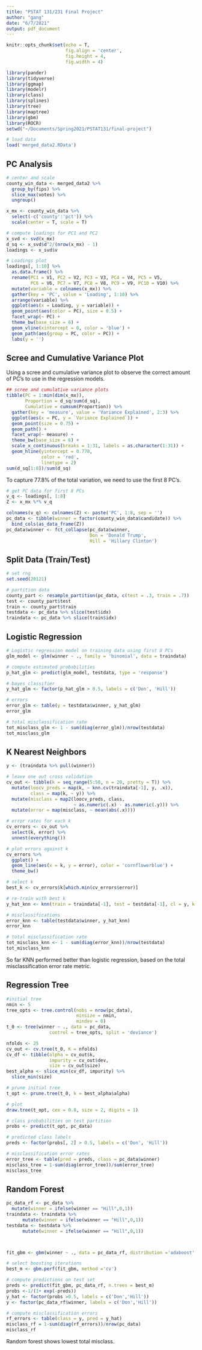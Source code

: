 ```yaml
---
title: "PSTAT 131/231 Final Project"
author: "gang"
date: "6/7/2021"
output: pdf_document
---
```


```r
knitr::opts_chunk$set(echo = T, 
                      fig.align = 'center',
                      fig.height = 4, 
                      fig.width = 4)

library(pander)
library(tidyverse)
library(ggmap)
library(modelr)
library(class)
library(splines)
library(tree)
library(maptree)
library(gbm)
library(ROCR)
setwd("~/Documents/Spring2021/PSTAT131/final-project")
```

```r
# load data
load('merged_data2.RData')
```

## PC Analysis

```r
# center and scale
county_win_data <- merged_data2 %>%
  group_by(fips) %>%
  slice_max(votes) %>%
  ungroup()

x_mx <- county_win_data %>% 
  select(-c('county':'pct')) %>% 
  scale(center = T, scale = T)

# compute loadings for PC1 and PC2
x_svd <- svd(x_mx)
d_sq <- x_svd$d^2/(nrow(x_mx) - 1)
loadings <- x_svd$v

# Loadings plot
loadings[, 1:10] %>%
  as.data.frame() %>%
  rename(PC1 = V1, PC2 = V2, PC3 = V3, PC4 = V4, PC5 = V5, 
         PC6 = V6, PC7 = V7, PC8 = V8, PC9 = V9, PC10 = V10) %>%
  mutate(variable = colnames(x_mx)) %>%
  gather(key = 'PC', value = 'Loading', 1:10) %>%
  arrange(variable) %>%
  ggplot(aes(x = Loading, y = variable)) +
  geom_point(aes(color = PC), size = 0.5) +
  facet_wrap(~ PC) +
  theme_bw(base_size = 6) +
  geom_vline(xintercept = 0, color = 'blue') +
  geom_path(aes(group = PC, color = PC)) +
  labs(y = '')
```


## Scree and Cumulative Variance Plot
Using a scree and cumulative variance plot to observe the correct amount of PC's to use in the regression models.
```r
## scree and cumulative variance plots
tibble(PC = 1:min(dim(x_mx)),
       Proportion = d_sq/sum(d_sq),
       Cumulative = cumsum(Proportion)) %>%
  gather(key = 'measure', value = 'Variance Explained', 2:3) %>%
  ggplot(aes(x = PC, y = `Variance Explained`)) +
  geom_point(size = 0.75) +
  geom_path() +
  facet_wrap(~ measure) +
  theme_bw(base_size = 6) +
  scale_x_continuous(breaks = 1:31, labels = as.character(1:31)) +
  geom_hline(yintercept = 0.778,
             color = 'red',
             linetype = 2)
sum(d_sq[1:8])/sum(d_sq)
```
To capture 77.8% of the total variation, we need to use the first 8 PC's.

```r
# get PC data for first 8 PCs
v_q <- loadings[, 1:8]
Z <- x_mx %*% v_q

colnames(v_q) <- colnames(Z) <- paste('PC', 1:8, sep = '')
pc_data <- tibble(winner = factor(county_win_data$candidate)) %>%
  bind_cols(as_data_frame(Z))
pc_data$winner <- fct_collapse(pc_data$winner,
                               Don = 'Donald Trump',
                               Hill = 'Hillary Clinton')
```

## Split Data (Train/Test)
```r
# set rng
set.seed(20121)

# partition data
county_part <- resample_partition(pc_data, c(test = .3, train = .7))
test <- county_part$test
train <- county_part$train
testdata <- pc_data %>% slice(test$idx)
traindata <- pc_data %>% slice(train$idx)
```

## Logistic Regression
```r
# Logistic regression model on training data using first 8 PCs
glm_model <- glm(winner ~ ., family = 'binomial', data = traindata)

# compute estimated probabilities
p_hat_glm <- predict(glm_model, testdata, type = 'response')

# bayes classifier
y_hat_glm <- factor(p_hat_glm > 0.5, labels = c('Don', 'Hill'))

# errors
error_glm <- table(y = testdata$winner, y_hat_glm)
error_glm

# total misclassification rate
tot_misclass_glm <- 1 - sum(diag(error_glm))/nrow(testdata)
tot_misclass_glm
```


## K Nearest Neighbors
```r
y <- (traindata %>% pull(winner))

# leave one out cross validation
cv_out <- tibble(k = seq_range(5:50, n = 20, pretty = T)) %>%
  mutate(loocv_preds = map(k, ~ knn.cv(traindata[-1], y, .x)),
         class = map(k, ~ y)) %>%
  mutate(misclass = map2(loocv_preds, class, 
                         ~ as.numeric(.x) - as.numeric(.y))) %>%
  mutate(error = map(misclass, ~ mean(abs(.x))))

# error rates for each k
cv_errors <- cv_out %>% 
  select(k, error) %>% 
  unnest(everything()) 

# plot errors against k
cv_errors %>%
  ggplot() +
  geom_line(aes(x = k, y = error), color = 'cornflowerblue') +
  theme_bw()

# select k
best_k <- cv_errors$k[which.min(cv_errors$error)]

# re-train with best k
y_hat_knn <- knn(train = traindata[-1], test = testdata[-1], cl = y, k = best_k)

# misclassifications
error_knn <- table(testdata$winner, y_hat_knn)
error_knn

# total misclassification rate
tot_misclass_knn <- 1 - sum(diag(error_knn))/nrow(testdata)
tot_misclass_knn
```

So far KNN performed better than logistic regression, based on the total misclassification error rate metric.


## Regression Tree
```r
#initial tree
nmin <- 5
tree_opts <- tree.control(nobs = nrow(pc_data), 
                          minsize = nmin, 
                          mindev = 0)
t_0 <- tree(winner ~ ., data = pc_data,
                control = tree_opts, split = 'deviance') 

nfolds <- 25
cv_out <- cv.tree(t_0, K = nfolds)
cv_df <- tibble(alpha = cv_out$k,
                impurity = cv_out$dev,
                size = cv_out$size)
best_alpha <- slice_min(cv_df, impurity) %>%
  slice_min(size)

# prune initial tree
t_opt <- prune.tree(t_0, k = best_alpha$alpha)

# plot
draw.tree(t_opt, cex = 0.8, size = 2, digits = 1)

# class probabilities on test partition
probs <- predict(t_opt, pc_data)

# predicted class labels
preds <- factor(probs[, 2] > 0.5, labels = c('Don', 'Hill'))

# misclassification error rates
error_tree <- table(pred = preds, class = pc_data$winner)
misclass_tree = 1-sum(diag(error_tree))/sum(error_tree)
misclass_tree
```


## Random Forest 
```R
pc_data_rf <- pc_data %>%
  mutate(winner = ifelse(winner == "Hill",0,1))
traindata <- traindata %>%
      mutate(winner = ifelse(winner == "Hill",0,1))
testdata <- testdata %>%
      mutate(winner = ifelse(winner == "Hill",0,1))



fit_gbm <- gbm(winner ~ ., data = pc_data_rf, distribution ='adaboost', interaction.depth =3, n.trees =100, cv.folds = 5)

# select boosting iterations
best_m <- gbm.perf(fit_gbm, method ='cv')

# compute predictions on test set
preds <- predict(fit_gbm, pc_data_rf, n.trees = best_m)
probs <-1/(1+ exp(-preds))
y_hat <- factor(probs >0.5, labels = c('Don','Hill'))
y <- factor(pc_data_rf$winner, labels = c('Don','Hill'))

# compute misclassification errors
rf_errors <- table(class = y, pred = y_hat)
misclass_rf = 1-sum(diag(rf_errors))/nrow(pc_data)
misclass_rf
```
Random forest shows lowest total misclass.

